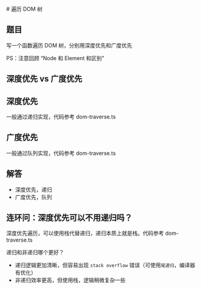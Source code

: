 
<Meta title="工具/遍历 DOM 树" />
# 遍历 DOM 树

## 题目

写一个函数遍历 DOM 树，分别用深度优先和广度优先

PS：注意回顾 “Node 和 Element 和区别”

## 深度优先 vs 广度优先

## 深度优先

一般通过递归实现，代码参考 dom-traverse.ts

## 广度优先

一般通过队列实现，代码参考 dom-traverse.ts

## 解答

- 深度优先，递归
- 广度优先，队列

## 连环问：深度优先可以不用递归吗？

深度优先遍历，可以使用栈代替递归，递归本质上就是栈。代码参考 dom-traverse.ts

递归和非递归哪个更好？
- 递归逻辑更加清晰，但容易出现 `stack overflow` 错误（可使用`尾递归`，编译器有优化）
- 非递归效率更高，但使用栈，逻辑稍微复杂一些
